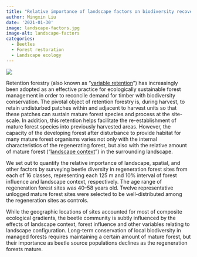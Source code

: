 ```yaml
---
title: "Relative importance of landscape factors on biodiversity recovery"
author: Mingxin Liu
date: '2021-01-30'
image: landscape-factors.jpg
image-alt: landscape-factors
categories:
  - Beetles
  - Forest restoration
  - Landscape ecology
---
```


![](graphical_abstract.png)

Retention forestry (also known as "[variable
retention](https://en.wikipedia.org/wiki/Variable_retention)") has
increasingly been adopted as an effective practice for ecologically
sustainable forest management in order to reconcile demand for timber
with biodiversity conservation. The pivotal object of retention forestry
is, during harvest, to retain undisturbed patches within and adjacent to
harvest units so that these patches can sustain mature forest species
and process at the site-scale. In addition, this retention helps
facilitate the re-establishment of mature forest species into previously
harvested areas. However, the capacity of the developing forest after
disturbance to provide habitat for many mature forest organisms varies
not only with the internal characteristics of the regenerating forest,
but also with the relative amount of mature forest ("[landscape
context](https://fragstats.org/index.php/background/landscape-context)")
in the surrounding landscape.

We set out to quantify the relative importance of landscape, spatial,
and other factors by surveying beetle diversity in regeneration forest
sites from each of 16 classes, representing each 125 m and 10% interval
of forest influence and landscape context, respectively. The age range
of regeneration forest sites was 40--58 years old. Twelve representative
unlogged mature forest sites were selected to be well-distributed among
the regeneration sites as controls.

While the geographic locations of sites accounted for most of composite
ecological gradients, the beetle community is subtly influenced by the
effects of landscape context, forest influence and other variables
relating to landscape configuration. Long-term conservation of local
biodiversity in managed forests requires maintaining a certain amount of
mature forest, but their importance as beetle source populations
declines as the regeneration forests mature.

